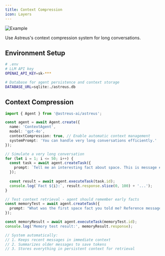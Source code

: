 ```yaml
---
title: Context Compression
icon: Layers
---
```


![Example](/docs/example.webp)

Use Astreus's context compression system for long conversations.

## Environment Setup

```bash
# .env
# LLM API key
OPENAI_API_KEY=sk-***

# Database for agent persistence and context storage
DATABASE_URL=sqlite:./astreus.db
```

## Context Compression

```typescript
import { Agent } from '@astreus-ai/astreus';

const agent = await Agent.create({
  name: 'ContextAgent',
  model: 'gpt-4o',
  contextCompression: true, // Enable automatic context management
  systemPrompt: 'You can handle very long conversations efficiently.'
});

// Simulate a very long conversation
for (let i = 1; i <= 50; i++) {
  const task = await agent.createTask({
    prompt: `Tell me an interesting fact about space. This is message #${i}.`
  });
  
  const result = await agent.executeTask(task.id);
  console.log(`Fact ${i}:`, result.response.slice(0, 100) + '...');
}

// Test context retrieval - agent should remember early facts
const memoryTest = await agent.createTask({
  prompt: "What was the first space fact you told me? Reference message #1."
});

const memoryResult = await agent.executeTask(memoryTest.id);
console.log('Memory test result:', memoryResult.response);

// System automatically:
// 1. Keeps recent messages in immediate context
// 2. Summarizes older messages to save tokens  
// 3. Stores everything in persistent context for retrieval
```